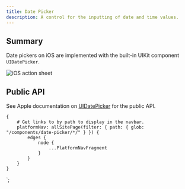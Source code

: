 ```yaml
---
title: Date Picker
description: A control for the inputting of date and time values.
---
```



<ComponentHeader data={props.data} />

## Summary

Date pickers on iOS are implemented with the built-in UIKit component `UIDatePicker`.

![iOS action sheet](/img/ios/date_picker.png)

## Public API

See Apple documentation on [UIDatePicker](https://developer.apple.com/documentation/uikit/uidatepicker) for the public API.

    {
        # Get links to by path to display in the navbar.
        platformNav: allSitePage(filter: { path: { glob: "/components/date-picker/*/" } }) {
            edges {
                node {
                    ...PlatformNavFragment
                }
            }
        }
    }
`;
